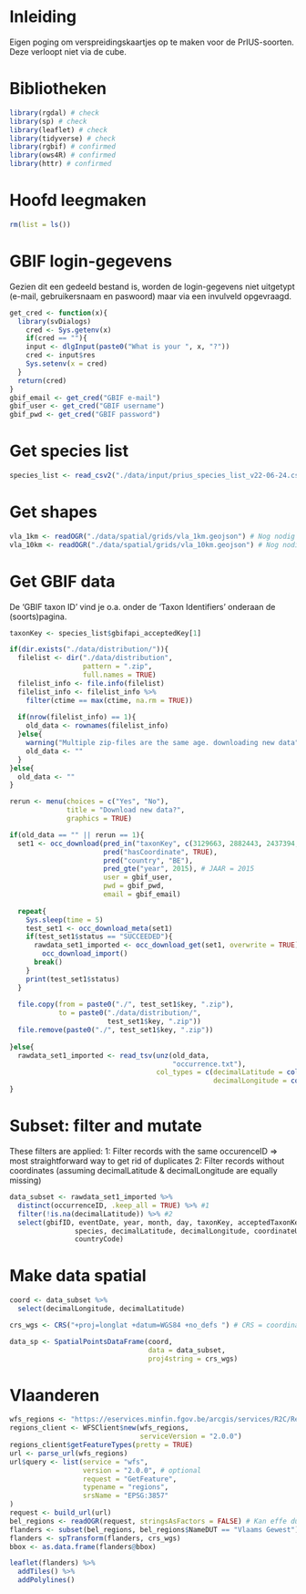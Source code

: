 # Inleiding

Eigen poging om verspreidingskaartjes op te maken voor de PrIUS-soorten. Deze verloopt niet via de cube.

# Bibliotheken

```r
library(rgdal) # check
library(sp) # check
library(leaflet) # check
library(tidyverse) # check
library(rgbif) # confirmed
library(ows4R) # confirmed
library(httr) # confirmed
```

# Hoofd leegmaken

```r
rm(list = ls())
```

# GBIF login-gegevens

Gezien dit een gedeeld bestand is, worden de login-gegevens niet uitgetypt (e-mail, gebruikersnaam en paswoord) maar via een invulveld opgevraagd.

```r
get_cred <- function(x){
  library(svDialogs)
    cred <- Sys.getenv(x)
    if(cred == ""){
    input <- dlgInput(paste0("What is your ", x, "?"))
    cred <- input$res
    Sys.setenv(x = cred)
  }
  return(cred)
}
gbif_email <- get_cred("GBIF e-mail")
gbif_user <- get_cred("GBIF username")
gbif_pwd <- get_cred("GBIF password")
```

# Get species list

```r
species_list <- read_csv2("./data/input/prius_species_list_v22-06-24.csv")
```

# Get shapes

```r
vla_1km <- readOGR("./data/spatial/grids/vla_1km.geojson") # Nog nodig ?
vla_10km <- readOGR("./data/spatial/grids/vla_10km.geojson") # Nog nodig ?
```

# Get GBIF data

De 'GBIF taxon ID' vind je o.a. onder de 'Taxon Identifiers' onderaan de (soorts)pagina.

```r
taxonKey <- species_list$gbifapi_acceptedKey[1]

if(dir.exists("./data/distribution/")){
  filelist <- dir("./data/distribution", 
                  pattern = ".zip", 
                  full.names = TRUE)
  filelist_info <- file.info(filelist)
  filelist_info <- filelist_info %>% 
    filter(ctime == max(ctime, na.rm = TRUE)) 
  
  if(nrow(filelist_info) == 1){
    old_data <- rownames(filelist_info)
  }else{
    warning("Multiple zip-files are the same age. downloading new data")
    old_data <- ""
  }
}else{
  old_data <- ""
}
```

```r
rerun <- menu(choices = c("Yes", "No"), 
              title = "Download new data?",
              graphics = TRUE)

if(old_data == "" || rerun == 1){
  set1 <- occ_download(pred_in("taxonKey", c(3129663, 2882443, 2437394, 2482499, 2765940)), 
                       pred("hasCoordinate", TRUE), 
                       pred("country", "BE"), 
                       pred_gte("year", 2015), # JAAR = 2015
                       user = gbif_user, 
                       pwd = gbif_pwd, 
                       email = gbif_email)
  
  repeat{
    Sys.sleep(time = 5)
    test_set1 <- occ_download_meta(set1)
    if(test_set1$status == "SUCCEEDED"){
      rawdata_set1_imported <- occ_download_get(set1, overwrite = TRUE) %>% 
        occ_download_import()
      break()
    }
    print(test_set1$status)
  }
  
  file.copy(from = paste0("./", test_set1$key, ".zip"), 
            to = paste0("./data/distribution/",
                        test_set1$key, ".zip"))
  file.remove(paste0("./", test_set1$key, ".zip"))
  
}else{
  rawdata_set1_imported <- read_tsv(unz(old_data,
                                        "occurrence.txt"), 
                                    col_types = c(decimalLatitude = col_number(),
                                                  decimalLongitude = col_number()))
}
```

# Subset: filter and mutate

These filters are applied:
1: Filter records with the same occurenceID => most straightforward way to get rid of duplicates
2: Filter records without coordinates (assuming decimalLatitude & decimalLongitude are equally missing)

```r
data_subset <- rawdata_set1_imported %>% 
  distinct(occurrenceID, .keep_all = TRUE) %>% #1
  filter(!is.na(decimalLatitude)) %>% #2 
  select(gbifID, eventDate, year, month, day, taxonKey, acceptedTaxonKey, 
                species, decimalLatitude, decimalLongitude, coordinateUncertaintyInMeters,
                countryCode)
```

# Make data spatial

```r
coord <- data_subset %>% 
  select(decimalLongitude, decimalLatitude)

crs_wgs <- CRS("+proj=longlat +datum=WGS84 +no_defs ") # CRS = coordinate reference system

data_sp <- SpatialPointsDataFrame(coord,
                                  data = data_subset,
                                  proj4string = crs_wgs)
```

# Vlaanderen

```r
wfs_regions <- "https://eservices.minfin.fgov.be/arcgis/services/R2C/Regions/MapServer/WFSServer"
regions_client <- WFSClient$new(wfs_regions, 
                                serviceVersion = "2.0.0")
regions_client$getFeatureTypes(pretty = TRUE)
url <- parse_url(wfs_regions)
url$query <- list(service = "wfs",
                  version = "2.0.0", # optional
                  request = "GetFeature",
                  typename = "regions",
                  srsName = "EPSG:3857"
)
request <- build_url(url)
bel_regions <- readOGR(request, stringsAsFactors = FALSE) # Kan effe duren...
flanders <- subset(bel_regions, bel_regions$NameDUT == "Vlaams Gewest")
flanders <- spTransform(flanders, crs_wgs)
bbox <- as.data.frame(flanders@bbox)
```

```r
leaflet(flanders) %>% 
  addTiles() %>% 
  addPolylines() 
```